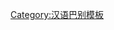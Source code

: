 {{User language-2|zh-xinzhou|该用户能以'''[[:Category:zh-xinzhou-2 使用者|一般]]'''的'''[[:Category:zh-xinzhou 使用者|新洲話]]'''进行交流。|新洲話|13|9}}<noinclude>[[Category:汉语巴别模板]]</noinclude>